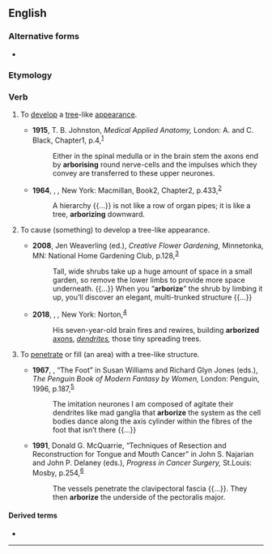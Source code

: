 ==English==

===Alternative forms===
* {{l|en|arborize}}

===Etymology===
{{der|en|la|arbor||tree}} {{suffix|en||ise}}

===Verb===
{{en-verb}}

# {{lb|en|intransitive}} To [[develop]] a [[tree]]-like [[appearance]].
#: {{ux|en|The nerve fibre '''arborises''' into multiple branches.}}
#* '''1915''', T. B. Johnston, ''Medical Applied Anatomy,'' London: A. and C. Black, Chapter{{nbsp}}1, p.{{nbsp}}4,<sup>[https://archive.org/details/medicalappliedan00johnrich/page/4/mode/1up?q=arborising]</sup>
#*: Either in the spinal medulla or in the brain stem the axons end by '''arborising''' round nerve-cells and the impulses which they convey are transferred to these upper neurones.
#* '''1964''', {{w|Arthur Koestler}}, ''{{w|The Act of Creation}},'' New York: Macmillan, Book{{nbsp}}2, Chapter{{nbsp}}2, p.{{nbsp}}433,<sup>[https://archive.org/details/actofcreation00koes/page/433/mode/1up?q=arborizing]</sup>
#*: A hierarchy {{...}} is not like a row of organ pipes; it is like a tree, '''arborizing''' downward.
# {{lb|en|transitive}} To cause (something) to develop a tree-like appearance.
#* '''2008''', Jen Weaverling (ed.), ''Creative Flower Gardening,'' Minnetonka, MN: National Home Gardening Club, p.{{nbsp}}128,<sup>[https://archive.org/details/creativeflowerga0000unse/page/128/mode/1up?q=arborize]</sup>
#*: Tall, wide shrubs take up a huge amount of space in a small garden, so remove the lower limbs to provide more space underneath. {{...}} When you “'''arborize'''” the shrub by limbing it up, you’ll discover an elegant, multi-trunked structure {{...}}
#* '''2018''', {{w|Richard Powers}}, ''{{w|The Overstory}},'' New York: Norton,<sup>[https://books.google.ca/books?id=_zQsDwAAQBAJ&printsec=frontcover#v=onepage&q&f=false]</sup>
#*: His seven-year-old brain fires and rewires, building '''arborized''' [[axon]]s, ''[[dendrite]]s,'' those tiny spreading trees.
# {{lb|en|transitive}} To [[penetrate]] or fill (an area) with a tree-like structure.
#* '''1967''', {{w|Christine Brooke-Rose}}, “The Foot” in Susan Williams and Richard Glyn Jones (eds.), ''The Penguin Book of Modern Fantasy by Women,'' London: Penguin, 1996, p.{{nbsp}}187,<sup>[https://archive.org/details/modernfantasybyw00vari_0/page/187/mode/1up?q=arborize]</sup>
#*: The imitation neurones I am composed of agitate their dendrites like mad ganglia that '''arborize''' the system as the cell bodies dance along the axis cylinder within the fibres of the foot that isn’t there {{...}}
#* '''1991''', Donald G. McQuarrie, “Techniques of Resection and Reconstruction for Tongue and Mouth Cancer” in John S. Najarian and John P. Delaney (eds.), ''Progress in Cancer Surgery,'' St.{{nbsp}}Louis: Mosby, p.{{nbsp}}254,<sup>[https://archive.org/details/lumbardiscdiseas0000nash/page/254/mode/1up?q=arborize]</sup>
#*: The vessels penetrate the clavipectoral fascia {{...}}. They then '''arborize''' the underside of the pectoralis major.

====Derived terms====
* {{l|en|arborization}}

----